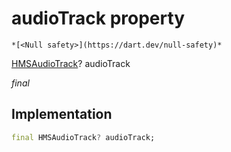 # audioTrack property

    *[<Null safety>](https://dart.dev/null-safety)*

[HMSAudioTrack](../../model_hms_audio_track/HMSAudioTrack-class)? audioTrack

_final_

## Implementation

```dart
final HMSAudioTrack? audioTrack;


```
